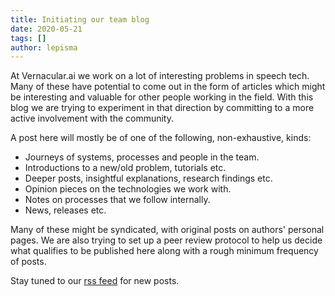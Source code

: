 ```yaml
---
title: Initiating our team blog
date: 2020-05-21
tags: []
author: lepisma
---
```


At Vernacular.ai we work on a lot of interesting problems in speech tech. Many
of these have potential to come out in the form of articles which might be
interesting and valuable for other people working in the field. With this blog
we are trying to experiment in that direction by committing to a more active
involvement with the community.

A post here will mostly be of one of the following, non-exhaustive, kinds:

+ Journeys of systems, processes and people in the team.
+ Introductions to a new/old problem, tutorials etc.
+ Deeper posts, insightful explanations, research findings etc.
+ Opinion pieces on the technologies we work with.
+ Notes on processes that we follow internally.
+ News, releases etc.

Many of these might be syndicated, with original posts on authors' personal
pages. We are also trying to set up a peer review protocol to help us decide
what qualifies to be published here along with a rough minimum frequency of
posts.

Stay tuned to our [rss feed](https://vernacular-ai.github.io/ml/rss.xml) for new
posts.
